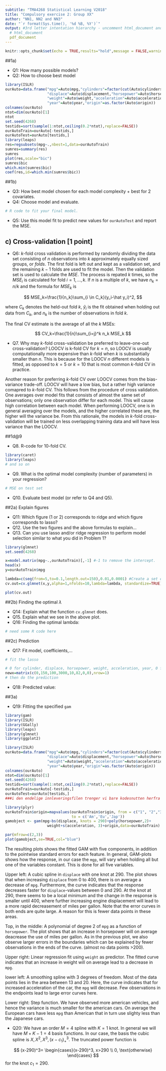 ```yaml
---
subtitle: "TMA4268 Statistical Learning V2018"
title: "Compulsory exercise 2: Group XX"
author: "NN1, NN2 and NN3"
date: "`r format(Sys.time(), '%d %B, %Y')`"
output: #3rd letter intentation hierarchy - uncomment html_document and comment pdf_document if neede
  # html_document
  pdf_document
---
```

  
```r
knitr::opts_chunk$set(echo = TRUE,results="hold",message = FALSE,warning=FALSE)
```
##1a)
  
* Q1: How many possible models?
* Q2: How to choose best model

```r
library(ISLR)
ourAuto=data.frame("mpg"=Auto$mpg,"cylinders"=factor(cut(Auto$cylinders,2)),
                   "displace"=Auto$displacement,"horsepower"=Auto$horsepower,
                   "weight"=Auto$weight,"acceleration"=Auto$acceleration, 
                   "year"=Auto$year,"origin"=as.factor(Auto$origin))
colnames(ourAuto)
ntot=dim(ourAuto)[1]
ntot
set.seed(4268)
testids=sort(sample(1:ntot,ceiling(0.2*ntot),replace=FALSE))
ourAutoTrain=ourAuto[-testids,]
ourAutoTest=ourAuto[testids,]
library(leaps)
res=regsubsets(mpg~.,nbest=1,data=ourAutoTrain)
sumres=summary(res)
sumres
plot(res,scale="bic")
sumres$bic
which.min(sumres$bic)
coef(res,id=which.min(sumres$bic))
```

##1b)

* Q3: How best model chosen for each model complexity + best for 2 covariates.
* Q4: Choose model and evaluate.

```r
# R code to fit your final model.
```

* Q5: Use this model fit to predict new values for `ourAutoTest` and report the MSE. 

## c) Cross-validation [1 point]

* Q6: $k$-fold cross validation is performed by randomly dividing the data set consisting of $n$ observations into $k$ approximately equally sized groups, or $folds$. The first fold is left out and kept as a validation set, and the remaining $k-1$ folds are used to fit the model. Then the validation set is used to calculate the $MSE$. The process is repated $k$ times, so the $MSE_i$ is calculated for fold $i=1,...,k$. If $n$ is a multiple of $k$, we have $n_k=n/k$ and the formula for $MSE_k$ is

$$
MSE_k=\frac{1}{n_k}\sum_{i \in C_k}(y_i-\hat y_i)^2,
$$

where $C_k$ denotes the held-out fold $k$, $\hat y_i$ is the fit obtained when holding out data from $C_k$, and $n_k$ is the number of observations in fold $k$. 

The final CV estimate is the average of all the $k$ MSEs:

$$
CV_k=\frac{1}{n}\sum_{i=j}^k n_k MSE_k
$$

* Q7. Why may $k$-fold cross-validation be preferred to leave-one-out cross-validation?
LOOCV is k-fold CV for $k=n$, so LOOCV is usually computationally more expensive than $k$-fold when $k$ is substantially smaller than $n$. This is because for the LOOCV $n$ different models is fitted, as opposed to $k=5$ or $k=10$ that is most common $k$-fold CV in practice. 

Another reason for preferring $k$-fold CV over LOOCV comes from the bias-variance trade-off. LOOCV will have a low bias, but a rather high variance comapred to $k$-fold CV. This follows from the procedure of cross validation. One averages over model fits that consists of almost the same set of observations; only one observation differ for each model. This will cause high correlation between each model. When performing LOOCV, one is in general averaging over the models, and the higher correlated these are, the higher will the variance be. From this rationale, the models in $k$-fold cross-validation will be trained on less overlapping training data and will have less variance than the LOOCV.

##1d@9

* Q8. R-code for $10$-fold CV.

```r
library(caret)
library(leaps)
# and so on
```


* Q9. What is the optimal model complexity (number of parameters) in your regression?

```r
# MSE on test set
```

* Q10. Evaluate best model (or refer to Q4 and Q5).

##2a) Explain figures

* Q11: Which figure (1 or 2) corresponds to ridge and which figure corresponds to lasso? 
* Q12. Use the two figures and the above formulas to explain... 
* Q13. Can you use lasso and/or ridge regression to perform model selection similar to what you did in Problem 1? 

```r
library(glmnet)
set.seed(4268)

x=model.matrix(mpg~.,ourAutoTrain)[,-1] #-1 to remove the intercept.
head(x)
y=ourAutoTrain$mpg

lambda=c(seq(from=5,to=0.1,length.out=150),0.01,0.0001) #Create a set of tuning parameters, adding low value to also see least squares fit
cv.out=cv.glmnet(x,y,alpha=1,nfolds=10,lambda=lambda, standardize=TRUE) #alpha=1 gives lasso, alpha=0 gives ridge

plot(cv.out)

```

##2b) Finding the optimal $\lambda$

* Q14: Explain what the function `cv.glmnet` does. 
* Q15. Explain what we see in the above plot.
* Q16: Finding the optimal lambda:

```r
# need some R code here
```

##2c) Prediction

* Q17: Fit model, coefficients,...
```r
# fit the lasso
```

```r
# 0 for cylinder, displace, horsepower, weight, acceleration, year, 0 for origin2 and 0 for origin3
newx=matrix(c(0,150,100,3000,10,82,0,0),nrow=1)
# then do the prediction
```

* Q18: Predicted value:

##3a)

* Q19: Fitting the specified `gam`

```r
library(gam)
library(ISLR)
library(GGally)
library(leaps)
library(glmnet)
library(ggplot2)

library(ISLR)
ourAuto=data.frame("mpg"=Auto$mpg,"cylinders"=factor(cut(Auto$cylinders,2)),
                   "displace"=Auto$displacement,"horsepower"=Auto$horsepower,
                   "weight"=Auto$weight,"acceleration"=Auto$acceleration, 
                   "year"=Auto$year,"origin"=as.factor(Auto$origin))
colnames(ourAuto)
ntot=dim(ourAuto)[1]
set.seed(4268)
testids=sort(sample(1:ntot,ceiling(0.2*ntot),replace=FALSE))
ourAutoTrain=ourAuto[-testids,]
ourAutoTest=ourAuto[testids,]
###i den endelige innleveringsfilen trenger vi bare kodesnutten herfra og ned###

library(plyr)
ourAutoTrain$origin=mapvalues(ourAutoTrain$origin, from = c("1", "2","3"),
                              to = c('Am','Eu','Jap'))
gamobject <- gam(mpg~bs(displace, knots = 290)+poly(horsepower,2)+
                   weight+s(acceleration, 3)+origin,data=ourAutoTrain)

par(mfrow=c(2,3))
plot(gamobject,se=TRUE,col="blue")

```
The resulting plots shows the fitted GAM with five components, in addition to the pointwise standard errors for each feature. In general, GAM-plots shows how the response, in our case the `mgp`, will vary when holding all but one of the variables constant. This is done for all five variables.

Upper left: A cubic spline in `displace` with one knot at 290. The plot shows that when increasing `displace` from 0 to 400, there is on average a decrease of `mpg`. Furthermore, the curve indicates that the response decreases faster for `displace`-values between 0 and 290. At the knot at 290, there seems to be a local minimum and the change in the response is smaller until 400, where further increasing engine displacement will lead to a more rapid decreasement of miles per gallon. Note that the error curves in both ends are quite large. A reason for this is fewer data points in these areas.

Top, in the middle: A polynomial of degree 2 of `mpg` as a function of `horsepower`. The plot shows that an increase in horsepower will on average deacrease the use of miles per gallon. As in the previous plot, we also observe larger errors in the boundaries which can be explained by fewer observations in the ends of the curve. (almost no data points >200).

Upper right: Linear regression fit using `weight` as predictor. The fitted curve indicates that an increase in weight will on average lead to a decrease in `mpg`.

lower left: A smoothing spline with 3 degrees of freedom. Most of the data points lies in the area between 13 and 20. Here, the curve indicates that for increased acceleration of the car, the `mpg` will decrease. Few observations in the endpoints lead to large error curves here. 

Lower right: Step function. We have observed more american vehicles, and hence the variance is much smaller for the american cars. On average the European cars have less `mpg` than American that in turn use slighty less than the Japanese cars.

* Q20: We have an order $M=4$ spline with $K=1$ knot. In general we will have $M+K-1=4$ basis functions. In our case, the basis the cubic spline is $X,X^2,X^3,(x-c_1)_+^3$. The truncated power function is

$$
(x-290)^3= \begin{cases}(x-290)^3, x>290 \\
0, \text{otherwise}
\end{cases}
$$
for the knot $c_1=290$.

